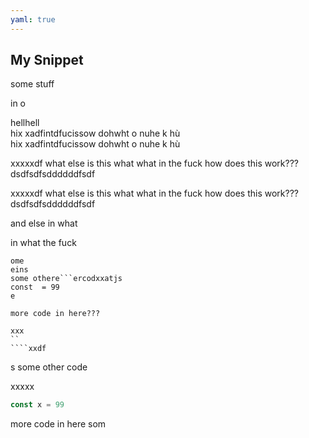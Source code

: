 ```yaml
---
yaml: true
---
```


## My Snippet

some stuff

in o

hellhell\
hix xadfintdfucissow dohwht o nuhe k hù\
hix xadfintdfucissow dohwht o nuhe k hù

xxxxxdf what else is this what what in the fuck how does this work???dsdfsdfsddddddfsdf

xxxxxdf what else is this what what in the fuck how does this work???dsdfsdfsddddddfsdf

and else in what

in what the fuck

```
ome 
eins
some othere```ercodxxatjs
const  = 99
e

more code in here???

xxx
``
````xxdf
```

s
some other code

xxxxx

```js
const x = 99
```

more code in here
som